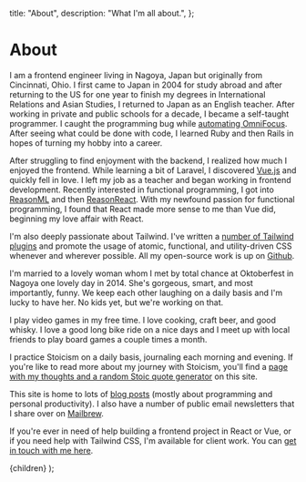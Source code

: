   title: "About",
  description: "What I'm all about.",
};

# About

I am a frontend engineer living in Nagoya, Japan but originally from
Cincinnati, Ohio. I first came to Japan in 2004 for study abroad and after
returning to the US for one year to finish my degrees in International
Relations and Asian Studies, I returned to Japan as an English teacher. After
working in private and public schools for a decade, I became a self-taught
programmer. I caught the programming bug while [automating
OmniFocus](/focusing). After seeing what could be done with code, I learned
Ruby and then Rails in hopes of turning my hobby into a career.

After struggling to find enjoyment with the backend, I realized how much I
enjoyed the frontend. While learning a bit of Laravel, I discovered
[Vue.js](https://vuejs.org) and quickly fell in love. I left my job as a
teacher and began working in frontend development. Recently interested in
functional programming, I got into [ReasonML](https://reasonml.github.io) and
then [ReasonReact](https://reasonml.github.io/reason-react/). With my newfound
passion for functional programming, I found that React made more sense to me
than Vue did, beginning my love affair with React.

I'm also deeply passionate about Tailwind. I've written a [number of Tailwind
plugins](https://github.com/brandonpittman/tailwindcss-plugin-fancy) and
promote the usage of atomic, functional, and utility-driven CSS whenever and
wherever possible. All my open-source work is up on
[Github](https://github.com/brandonpittman).

I'm married to a lovely woman whom I met by total chance at Oktoberfest in
Nagoya one lovely day in 2014. She's gorgeous, smart, and most importantly,
funny. We keep each other laughing on a daily basis and I'm lucky to have her.
No kids yet, but we're working on that.

I play video games in my free time. I love cooking, craft beer, and good
whisky. I love a good long bike ride on a nice days and I meet up with local
friends to play board games a couple times a month.

I practice Stoicism on a daily basis, journaling each morning and evening. If
you're like to read more about my journey with Stoicism, you'll find a [page
with my thoughts and a random Stoic quote generator](/stoic) on this site.

This site is home to lots of [blog posts](/writing) (mostly about programming
and personal productivity). I also have a number of public email newsletters
that I share over on [Mailbrew](https://app.mailbrew.com/blp).

If you're ever in need of help building a frontend project in React or Vue, or
if you need help with Tailwind CSS, I'm available for client work. You can [get
in touch with me here](/available).

  <Layout className="prose sm:prose-lg dark:prose-dark" meta={meta}>
    {children}
  </Layout>
);
